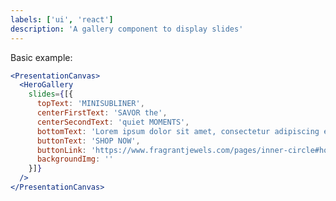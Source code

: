 ```yaml
---
labels: ['ui', 'react']
description: 'A gallery component to display slides'
---
```



Basic example:
```jsx live
<PresentationCanvas>
  <HeroGallery
    slides={[{
      topText: 'MINISUBLINER',
      centerFirstText: 'SAVOR the',
      centerSecondText: 'quiet MOMENTS',
      bottomText: 'Lorem ipsum dolor sit amet, consectetur adipiscing elit. At eget iaculis eget eget neque.',
      buttonText: 'SHOP NOW',
      buttonLink: 'https://www.fragrantjewels.com/pages/inner-circle#how-it-works',
      backgroundImg: ''
    }]}
  />
</PresentationCanvas>























```
